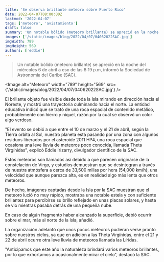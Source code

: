 ```yaml
---
title: 'Se observa brillante meteoro sobre Puerto Rico'
date: 2022-04-07T08:00:00Z
lastmod: '2022-04-07'
tags: ['meteoro', 'avistamiento']
draft: false
summary: 'Un notable bólido (meteoro brillante) se apreció en la noche del miércoles 6 de abril a eso de las 8:19 p.m, informó la Sociedad de Astronomía del Caribe (SAC).'
images: ['/static/images/blog/2022/04/07/04062022SAC.jpg']
imgWidth: 789
imgHeight: 569
authors: ['eddie']
---
```


> Un notable bólido (meteoro brillante) se apreció en la noche del miércoles 6 de abril a eso de las 8:19 p.m, informó la Sociedad de Astronomía del Caribe (SAC).

<Image
  alt="Meteoro"
  width="789"
  height="569"
  src={'/static/images/blog/2022/04/07/04062022SAC.jpg'}
/>

El brillante objeto fue visible desde toda la Isla mirando en dirección hacia el Noreste, y mostró una trayectoria culminando hacia el norte. La entidad educativa indicó que se trató de una roca espacial de contenido metálico, probablemente con hierro y níquel, razón por la cual se observó un color algo verdoso.

"El evento se debió a que entre el 10 de marzo y el 21 de abril, según la Tierra orbita al Sol, nuestro planeta está pasando por una zona con algunos residuos liberados por el asteroide 2011 HP4, una roca espacial que ocasiona una leve lluvia de meteoros poco conocida, llamada Theta Virgínidas", explicó Eddie Irizarry, divulgador científico de la SAC.

Estos meteoros son llamados así debido a que parecen originarse de la constelación de Virgo,  y estudios demuestran que se desintegran a través de nuestra atmósfera a cerca de 33,500 millas por hora (54,000 km/h), una velocidad que aunque parezca alta, es en realidad algo más lenta que otros meteoros.

De hecho, imágenes captadas desde la Isla por la SAC muestran que el meteoro lució no muy rápido, mostraba una notable estela y con suficiente brillantez para percibirse su brillo reflejado en unas placas solares, y hasta se vio mientras pasaba detrás de una pequeña nube.

En caso de algún fragmento haber alcanzado la superficie, debió ocurrir sobre el mar, más al norte de la Isla, añadió.

La organización adelantó que unos pocos meteoros pudieran verse pronto sobre nuestros cielos, ya que en adición a las Theta Virgínidas, entre el 21 y 22 de abril ocurre otra leve lluvia de meteoros llamada las Líridas.

"Anticipamos que este año la naturaleza brindará varios meteoros brillantes, por lo que exhortamos a ocasionalmente mirar el cielo", destacó la SAC.

<ResponsiveReactPlayer url="https://youtu.be/AVoc7ya415A" />
